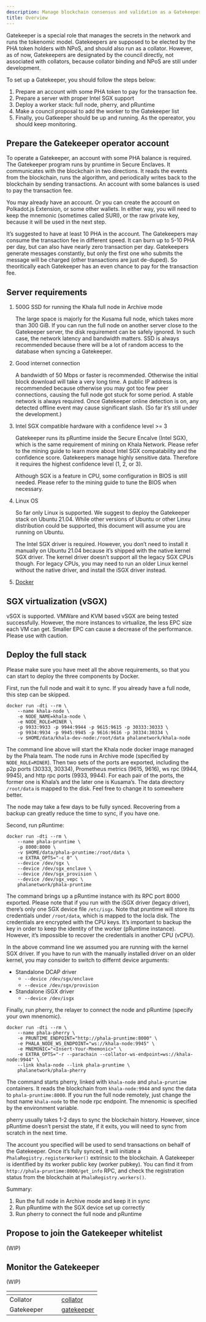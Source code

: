 ```yaml
---
description: Manage blockchain consensus and validation as a Gatekeeper on Phala Network.
title: Overview
---
```


Gatekeeper is a special role that manages the secrets in the network and runs the tokenomic model. Gatekeepers are supposed to be elected by the PHA token holders with NPoS, and should also run as a collator. However, as of now, Gatekeepers are designated by the council directly, not associated with collators, because collator binding and NPoS are still under development.

To set up a Gatekeeper, you should follow the steps below:

1. Prepare an account with some PHA token to pay for the transaction fee.
2. Prepare a server with proper Intel SGX support
3. Deploy a worker stack: full node, pherry, and pRuntime
4. Make a council proposal to add the worker to the Gatekeeper list
5. Finally, you Gatkeeper should be up and running. As the opereator, you should keep monitoring.

## Prepare the Gatekeeper operator account <a href="#prepare-the-gatekeeper-operator-account" id="prepare-the-gatekeeper-operator-account"></a>

To operate a Gatekeeper, an account with some PHA balance is required. The Gatekeeper program runs by pruntime in Secure Enclaves. It communicates with the blockchain in two directions. It reads the events from the blockchain, runs the algorithm, and periodically writes back to the blockchain by sending transactions. An account with some balances is used to pay the transaction fee.

You may already have an account. Or you can create the account on Polkadot.js Extension, or some other wallets. In either way, you will need to keep the mnemonic (sometimes called SURI), or the raw private key, because it will be used in the next step.

It’s suggested to have at least 10 PHA in the account. The Gatekeepers may consume the transaction fee in different speed. It can burn up to 5-10 PHA per day, but can also have nearly zero transaction per day. Gatekeepers generate messages constantly, but only the first one who submits the message will be charged (other transactions are just de-duped). So theoritically each Gatekeeper has an even chance to pay for the transaction fee.

## Server requirements <a href="#server-requirements" id="server-requirements"></a>

1.  500G SSD for running the Khala full node in Archive mode

    The large space is majorly for the Kusama full node, which takes more than 300 GiB. If you can run the full node on another server close to the Gatekeeper server, the disk requirement can be safely ignored. In such case, the network latency and bandwidth matters. SSD is always recommended because there will be a lot of random access to the database when syncing a Gatekeeper.
2.  Good internet connection

    A bandwidth of 50 Mbps or faster is recommended. Otherwise the initial block download will take a very long time. A public IP address is recommended because otherwise you may got too few peer connections, causing the full node got stuck for some period. A stable network is always required. Once Gatekeeper online detection is on, any detected offline event may cause significant slash. (So far it’s still under the development.)
3.  Intel SGX compatible hardware with a confidence level >= 3

    Gatekeeper runs its pRuntime inside the Secure Encalve (Intel SGX), which is the same requirement of mining on Khala Network. Please refer to the mining guide to learn more about Intel SGX compatability and the confidence score. Gatekeepers manage highly sensitive data. Therefore it requires the highest confidence level (1, 2, or 3).

    Although SGX is a feature in CPU, some configuration in BIOS is still needed. Please refer to the mining guide to tune the BIOS when necessary.
4.  Linux OS

    So far only Linux is supported. We suggest to deploy the Gatekeeper stack on Ubuntu 21.04. While other versions of Ubuntu or other Linxu distribution could be supported, this document will assume you are running on Ubuntu.

    The Intel SGX driver is required. However, you don’t need to install it manually on Ubuntu 21.04 because it’s shipped with the native kernel SGX driver. The kernel driver doesn’t support all the legacy SGX CPUs though. For legacy CPUs, you may need to run an older Linux kernel without the native driver, and install the iSGX driver instead.
5. [Docker](https://docs.docker.com/engine/install/ubuntu/#install-using-the-convenience-script)

## **SGX virtualization (vSGX)**

vSGX is supported. VMWare and KVM based vSGX are being tested successfully. However, the more instances to virtualize, the less EPC size each VM can get. Smaller EPC can cause a decrease of the performance. Please use with caution.

## Deploy the full stack <a href="#deploy-the-full-stack" id="deploy-the-full-stack"></a>

Please make sure you have meet all the above requirements, so that you can start to deploy the three components by Docker.

First, run the full node and wait it to sync. If you already have a full node, this step can be skipped.

```
docker run -dti --rm \
    --name khala-node \
    -e NODE_NAME=khala-node \
    -e NODE_ROLE=MINER \
    -p 9933:9933 -p 9944:9944 -p 9615:9615 -p 30333:30333 \
    -p 9934:9934 -p 9945:9945 -p 9616:9616 -p 30334:30334 \
    -v $HOME/data/khala-dev-node:/root/data phalanetwork/khala-node
```

The command line above will start the Khala node docker image managed by the Phala team. The node runs in Archive mode (specified by `NODE_ROLE=MINER`). Then two sets of the ports are exported, including the p2p ports (30333, 30334), Prometheus metrics (9615, 9616), ws rpc (9944, 9945), and http rpc ports (9933, 9944). For each pair of the ports, the former one is Khala’s and the later one is Kusama’s. The data directory `/root/data` is mapped to the disk. Feel free to change it to somewhere better.

The node may take a few days to be fully synced. Recovering from a backup can greatly reduce the time to sync, if you have one.

Second, run pRuntime:

```
docker run -dti --rm \
    --name phala-pruntime \
    -p 8000:8000 \
    -v $HOME/data/phala-pruntime:/root/data \
    -e EXTRA_OPTS="-c 0" \
    --device /dev/sgx \
    --device /dev/sgx_enclave \
    --device /dev/sgx_provision \
    --device /dev/sgx_vepc \
    phalanetwork/phala-pruntime
```

The command brings up a pRuntime instance with its RPC port 8000 exported. Please note that if you run with the iSGX driver (legacy driver), there’s only one SGX device file `/etc/isgx`. Note that pruntime will store its credentials under `/root/data`, which is mapped to the locla disk. The credentials are encrypted with the CPU keys. It’s important to backup the key in order to keep the identity of the worker (pRuntime instance). However, it’s impossible to recover the credentials in another CPU (vCPU).

In the above command line we assumed you are running with the kernel SGX driver. If you have to run with the manually installed driver on an older kernel, you may consider to switch to differnt device arguments:

* Standalone DCAP driver
  * `--device /dev/sgx/enclave`
  * `--device /dev/sgx/provision`
* Standalone iSGX driver
  * `--device /dev/isgx`

Finally, run pherry, the relayer to connect the node and pRuntime (specify your own mnenomic).

```
docker run -dti --rm \
    --name phala-pherry \
    -e PRUNTIME_ENDPOINT="http://phala-pruntime:8000" \
    -e PHALA_NODE_WS_ENDPOINT="ws://khala-node:9945" \
    -e MNEMONIC="<Insert-Your-Mnemonic>" \
    -e EXTRA_OPTS="-r --parachain --collator-ws-endpoint=ws://khala-node:9944" \
    --link khala-node --link phala-pruntime \
    phalanetwork/phala-pherry
```

The command starts pherry, linked with `khala-node` and `phala-pruntime` containers. It reads the blockchain from `khala-node:9944` and sync the data to `phala-pruntime:8000`. If you run the full node remotely, just change the host name `khala-node` to the node rpc endpoint. The mnenomic is specified by the environment variable.

pherry usually takes 1-2 days to sync the blockchain history. However, since pRuntime doesn’t persist the state, if it exits, you will need to sync from scratch in the next time.

The account you specified will be used to send transactions on behalf of the Gatekeeper. Once it’s fully synced, it will initiate a `PhalaRegistry.registerWorker()` extrinsic to the blockchain. A Gatekeeper is identified by its worker public key (worker pubkey). You can find it from `http://phala-pruntime:8000/get_info` RPC, and check the registration status from the blockchain at `PhalaRegistry.workers()`.

Summary:

1. Run the full node in Archive mode and keep it in sync
2. Run pRuntime with the SGX device set up correctly
3. Run pherry to connect the full node and pRuntime

## Propose to join the Gatekeeper whitelist <a href="#propose-to-join-the-gatekeeper-whitelist" id="propose-to-join-the-gatekeeper-whitelist"></a>

(WIP)

## Monitor the Gatekeeper <a href="#monitor-the-gatekeeper" id="monitor-the-gatekeeper"></a>

(WIP)

<table data-view="cards"><thead><tr><th></th><th></th><th></th><th data-hidden data-card-target data-type="content-ref"></th></tr></thead><tbody><tr><td>Collator</td><td></td><td></td><td><a href="/compute-providers/gatekeeper/collator">collator</a></td></tr><tr><td>Gatekeeper</td><td></td><td></td><td><a href="/compute-providers/gatekeeper/gatekeeper">gatekeeper</a></td></tr></tbody></table>
